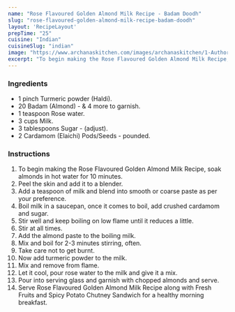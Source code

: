 ---
name: "Rose Flavoured Golden Almond Milk Recipe - Badam Doodh"
slug: "rose-flavoured-golden-almond-milk-recipe-badam-doodh"
layout: 'RecipeLayout'
prepTime: "25"
cuisine: "Indian"
cuisineSlug: "indian"
image: "https://www.archanaskitchen.com/images/archanaskitchen/1-Author/swathynandhini/BADAM_KHEER__BADAM_MILK.jpg"
excerpt: "To begin making the Rose Flavoured Golden Almond Milk Recipe, soak almonds in hot water for 10 minutes"
---

### Ingredients

- 1 pinch Turmeric powder (Haldi).
- 20 Badam (Almond) - & 4 more to garnish.
- 1 teaspoon Rose water.
- 3 cups Milk.
- 3 tablespoons Sugar - (adjust).
- 2 Cardamom (Elaichi) Pods/Seeds - pounded.

### Instructions

1. To begin making the Rose Flavoured Golden Almond Milk Recipe, soak almonds in hot water for 10 minutes.
1. Peel the skin and add it to a blender.
1. Add a teaspoon of milk and blend into smooth or coarse paste as per your preference.
1. Boil milk in a saucepan, once it comes to boil, add crushed cardamom and sugar.
1. Stir well and keep boiling on low flame until it reduces a little.
1. Stir at all times.
1. Add the almond paste to the boiling milk.
1. Mix and boil for 2-3 minutes stirring, often.
1. Take care not to get burnt.
1. Now add turmeric powder to the milk.
1. Mix and remove from flame.
1. Let it cool, pour rose water to the milk and give it a mix.
1. Pour into serving glass and garnish with chopped almonds and serve.
1. Serve Rose Flavoured Golden Almond Milk Recipe along with Fresh Fruits and Spicy Potato Chutney Sandwich for a healthy morning breakfast.
